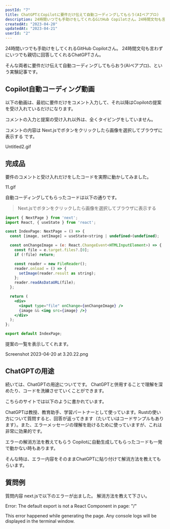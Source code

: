 ```yaml
---
postId: "7"
title: ChatGPTとCopilotに要件だけ伝えて自動コーディングしてもらう(AIペアプロ)
description: 24時間いつでも手助けをしてくれるGitHub Copilotさん。24時間文句も言わずにいつでも親切に回答してくれるChatGPTさん。そんな両者に要件だけ伝えて自動コーディングしてもらおう(AIペアプロ)、という実験記事です。
createdAt: "2023-04-20"
updatedAt: "2023-04-21"
userId: "2"
---
```


24時間いつでも手助けをしてくれるGitHub Copilotさん。
24時間文句も言わずにいつでも親切に回答してくれるChatGPTさん。

そんな両者に要件だけ伝えて自動コーディングしてもらおう(AIペアプロ)、という実験記事です。

## Copilot自動コーディング動画
以下の動画は、最初に要件だけをコメント入力して、それ以降はCopilotの提案を受け入れているだけになります。

コメントの入力と提案の受け入れ以外は、全くタイピングをしていません。

コメントの内容は Next.jsでボタンをクリックしたら画像を選択してブラウザに表示する です。

Untitled2.gif

## 完成品
要件のコメントと受け入れだけをしたコードを実際に動かしてみました。

11.gif

自動コーディングしてもらったコードは以下の通りです。

> Next.jsでボタンをクリックしたら画像を選択してブラウザに表示する
```page.jsx
import { NextPage } from 'next';
import React, { useState } from 'react';

const IndexPage: NextPage = () => {
  const [image, setImage] = useState<string | undefined>(undefined);

  const onChangeImage = (e: React.ChangeEvent<HTMLInputElement>) => {
    const file = e.target.files?.[0];
    if (!file) return;

    const reader = new FileReader();
    reader.onload = () => {
      setImage(reader.result as string);
    };
    reader.readAsDataURL(file);
  };

  return (
    <div>
      <input type="file" onChange={onChangeImage} />
      {image && <img src={image} />}
    </div>
  );
};

export default IndexPage;
```
提案の一覧を表示してくれます。

Screenshot 2023-04-20 at 3.20.22.png

## ChatGPTの用途
続いては、ChatGPTの用途についてです。
ChatGPTと併用することで理解を深めたり、コードを洗練させていくことができます。

こちらのサイトでは以下のように書かれています。

ChatGPTは教授、教育助手、学習パートナーとして使っています。Rustの使い方について質問すると、回答が返ってきます（たいていはコードサンプルもあります）。また、エラーメッセージの理解を助けるために使っていますが、これは非常に効果的です。

エラーの解消方法を教えてもらう
Copilotに自動生成してもらったコードも一発で動かない時もあります。

そんな時は、エラー内容をそのままChatGPTに貼り付けて解消方法を教えてもらいます。

## 質問例
質問内容
next.jsで以下のエラーが出ました。
解消方法を教えて下さい。

Error: The default export is not a React Component in page: "/"

This error happened while generating the page. Any console logs will be displayed in the terminal window.
